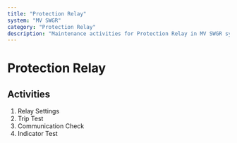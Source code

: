 ```yaml
---
title: "Protection Relay"
system: "MV SWGR"
category: "Protection Relay"
description: "Maintenance activities for Protection Relay in MV SWGR system"
---
```


# Protection Relay

## Activities

1. Relay Settings
2. Trip Test
3. Communication Check
4. Indicator Test
